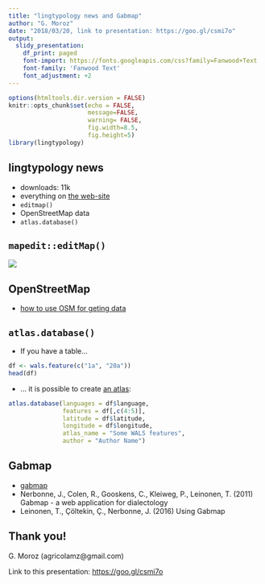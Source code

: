 ```yaml
---
title: "lingtypology news and Gabmap"
author: "G. Moroz"
date: "2018/03/20, link to presentation: https://goo.gl/csmi7o"
output:
  slidy_presentation:
    df_print: paged
    font-import: https://fonts.googleapis.com/css?family=Fanwood+Text
    font-family: 'Fanwood Text'
    font_adjustment: +2
---
```


```r
options(htmltools.dir.version = FALSE)
knitr::opts_chunk$set(echo = FALSE,
                      message=FALSE,
                      warning= FALSE,
                      fig.width=8.5,
                      fig.height=5)
library(lingtypology)
```

## lingtypology news

* downloads: 11k
* everything on [the web-site](https://ropensci.github.io/lingtypology/)
* `editmap()`
* OpenStreetMap data
* `atlas.database()`

## `mapedit::editMap()`

![](https://raw.githubusercontent.com/ropensci/lingtypology/master/docs/use_mapedit.gif)

## OpenStreetMap 

* [how to use OSM for geting data](https://ropensci.github.io/lingtypology/lingtypology_dplyr.html#3_get_data_from_openstreetmap_with_overpass)

## `atlas.database()`

* If you have a table...
```r
df <- wals.feature(c("1a", "20a"))
head(df)
```
* ... it is possible to create [an atlas](https://agricolamz.github.io/lingtypology_atlas_example/index.html):
```r
atlas.database(languages = df$language,
               features = df[,c(4:5)],
               latitude = df$latitude,
               longitude = df$longitude,
               atlas_name = "Some WALS features",
               author = "Author Name")
```



## Gabmap

* [gabmap](http://www.gabmap.nl/)
* Nerbonne, J., Colen, R., Gooskens, C., Kleiweg, P., Leinonen, T. (2011) Gabmap - a web application for dialectology
* Leinonen, T., Çöltekin, Ç., Nerbonne, J. (2016) Using Gabmap

## Thank you!

G. Moroz (agricolamz@gmail.com)

Link to this presentation: [https://goo.gl/csmi7o](https://goo.gl/csmi7o)
